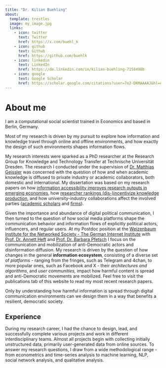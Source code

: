 ```yaml
---
title: "Dr. Kilian Buehling"
about:
  template: trestles
  image: my_image.jpg
  links:
    - icon: twitter
      text: Twitter
      href: https://x.com/buehl_k
    - icon: github
      text: Github
      href: https://github.com/buehlk
    - icon: linkedin
      text: LinkedIn
      href: https://de.linkedin.com/in/kilian-buehling-7158498b
    - icon: google
      text: Google Scholar
      href: https://scholar.google.com/citations?user=7e2-DKMAAAAJ&hl=en
---
```


# About me

I am a computational social scientist trained in Economics and based in Berlin, Germany.

Most of my research is driven by my pursuit to explore how information and knowledge travel through online and offline environments, and how exactly the design of such environments shapes information flows.

My research interests were sparked as a PhD researcher at the Research Group for Knowledge and Technology Transfer at Technische Universität Dresden. The research I conducted under the supervision of [Dr. Matthias Geissler](https://scholar.google.com/citations?hl=en&user=JFkcqJgAAAAJ&view_op=list_works&sortby=pubdate) was concerned with the question of how and when academic knowledge is diffused to private industry or academic collaborators, both domestic and international. My dissertation was based on my research papers on how [information accessibility improves research outputs in emerging economies](https://asistdl.onlinelibrary.wiley.com/doi/full/10.1002/asi.24636), how [researcher rankings (dis-)incentivize knowledge production](https://doi.org/10.1016/j.joi.2021.101199), and how university-industry collaborations affect the involved parties ([academic scholars](https://link.springer.com/chapter/10.1007/978-3-030-84669-5_2) and [firms](https://onlinelibrary.wiley.com/doi/full/10.1111/jors.12596)).

Given the importance and abundance of digital political communication, I then turned to the question of how social media platforms shape the communication behavior and information flows of explicitly political actors, influencers, and regular users. At my Postdoc position at the [Weizenbaum Institute for the Networked Society - The German Internet Institute](https://www.weizenbaum-institut.de/en/portrait/p/kilian-buehling-msc/#page=1&tags=forschung&sort=date) with [Prof. Dr. Annett Heft](https://www.weizenbaum-institut.de/portrait/p/annett-heft/#page=1&tags=forschung&sort=date) and [Prof. Dr. Barbara Pfetsch](https://www.weizenbaum-institut.de/portrait/p/barbara-pfetsch/#page=1&tags=forschung&sort=date) I focus on the communication and mobilization of anti-Democratic actors and disinformation diffusion. My research is driven by the question of how changes in the general **information ecosystem**, consisting of a diverse set of *platforms* - ranging from the fringes, such as Telegram and 4chan, to more popular ones, such as Facebook and X - their *architectures and algorithms*, and *user communities,* impact how harmful content is spread and anti-Democratic movements are mobilized. Feel free to visit the publications tab of this website to read my most recent research papers.

Only by understanding how harmful information is spread through digital communication environments can we design them in a way that benefits a resilient, democratic society.

## Experience

During my research career, I had the chance to design, lead, and successfully complete various projects and work in different interdisciplinary teams. Almost all projects begin with collecting initially unstructured data, primarily user-generated data from online sources. To answer my research questions, I draw from a wide methodological range - from econometrics and time-series analysis to machine learning, NLP, social network analysis, and qualitative analysis.
